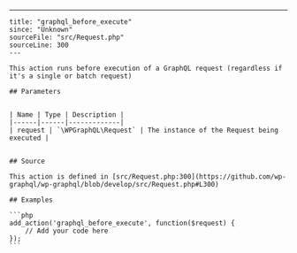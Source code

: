 ---
    title: "graphql_before_execute"
    since: "Unknown"
    sourceFile: "src/Request.php"
    sourceLine: 300
    ---
    
    This action runs before execution of a GraphQL request (regardless if it's a single or batch request)
    
    ## Parameters
    
    
    | Name | Type | Description |
    |------|------|-------------|
    | request | `\WPGraphQL\Request` | The instance of the Request being executed |
    
    
    ## Source

    This action is defined in [src/Request.php:300](https://github.com/wp-graphql/wp-graphql/blob/develop/src/Request.php#L300)

    ## Examples

    ```php
    add_action('graphql_before_execute', function($request) {
        // Add your code here
    });
    ```
    
